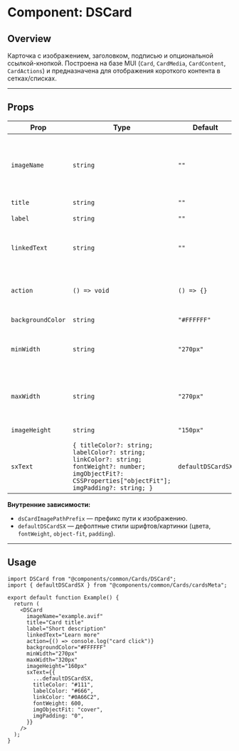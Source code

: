 # Component: DSCard

## Overview
Карточка с изображением, заголовком, подписью и опциональной ссылкой-кнопкой. Построена на базе MUI (`Card`, `CardMedia`, `CardContent`, `CardActions`) и предназначена для отображения короткого контента в сетках/списках.

---

## Props

| Prop               | Type                                  | Default      | Description |
|--------------------|---------------------------------------|--------------|-------------|
| `imageName`        | `string`                              | `""`         | Имя файла изображения. Склеивается с `dsCardImagePathPrefix` для получения `src`. Если пусто — блок изображения скрыт. |
| `title`            | `string`                              | `""`         | Заголовок карточки. |
| `label`            | `string`                              | `""`         | Подпись/краткое описание. |
| `linkedText`       | `string`                              | `""`         | Текст кнопки-ссылки внизу карточки. Если пусто — `CardActions` не рендерится. |
| `action`           | `() => void`                          | `() => {}`   | Обработчик клика для всей карточки (через `CardActionArea`) и кнопки-ссылки. |
| `backgroundColor`  | `string`                              | `"#FFFFFF"`  | Цвет фона карточки. |
| `minWidth`         | `string`                              | `"270px"`    | Минимальная ширина карточки. Поддерживает значения вида `XXpx` или `100%`. |
| `maxWidth`         | `string`                              | `"270px"`    | Максимальная ширина карточки. Поддерживает значения вида `XXpx` или `100%`. |
| `imageHeight`      | `string`                              | `"150px"`    | Высота блока изображения. |
| `sxText`           | `{ titleColor?: string; labelColor?: string; linkColor?: string; fontWeight?: number; imgObjectFit?: CSSProperties["objectFit"]; imgPadding?: string; }` | `defaultDSCardSX` | Набор стилистических настроек для текста и изображения. |

**Внутренние зависимости:**
- `dsCardImagePathPrefix` — префикс пути к изображению.
- `defaultDSCardSX` — дефолтные стили шрифтов/картинки (цвета, `fontWeight`, `object-fit`, `padding`).

---

## Usage

```tsx
import DSCard from "@components/common/Cards/DSCard";
import { defaultDSCardSX } from "@components/common/Cards/cardsMeta";

export default function Example() {
  return (
    <DSCard
      imageName="example.avif"
      title="Card title"
      label="Short description"
      linkedText="Learn more"
      action={() => console.log("card click")}
      backgroundColor="#FFFFFF"
      minWidth="270px"
      maxWidth="320px"
      imageHeight="160px"
      sxText={{
        ...defaultDSCardSX,
        titleColor: "#111",
        labelColor: "#666",
        linkColor: "#0A66C2",
        fontWeight: 600,
        imgObjectFit: "cover",
        imgPadding: "0",
      }}
    />
  );
}

